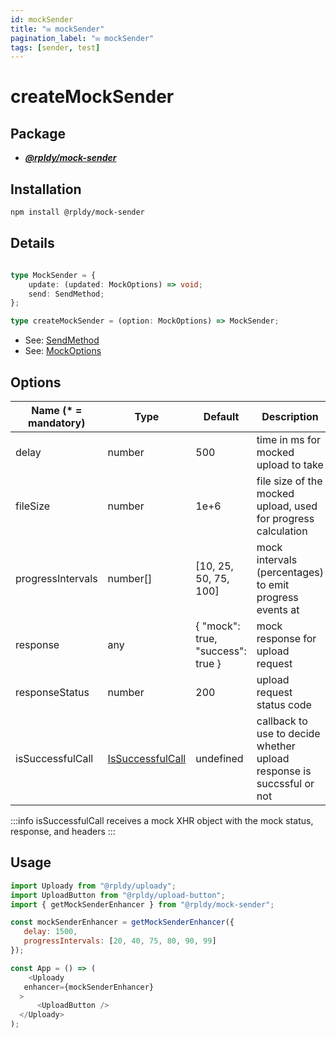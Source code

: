 ```yaml
---
id: mockSender
title: "✉️ mockSender"
pagination_label: "✉️ mockSender"
tags: [sender, test]
---
```


# createMockSender

## Package

- **_[@rpldy/mock-sender](../../../packages/rpldy-mock-sender)_**

## Installation

```bash npm2yarn
npm install @rpldy/mock-sender
```

## Details

```typescript

type MockSender = {
  	update: (updated: MockOptions) => void;
    send: SendMethod;
};

type createMockSender = (option: MockOptions) => MockSender;
```

- See: [SendMethod](../../types#sendmethod)
- See: [MockOptions](../../types#mockoptions)

## Options

| Name (* = mandatory) | Type    | Default       | Description  |
| --------------     | ------------- | ------------- | -------------|
| delay              | number        | 500           | time in ms for mocked upload to take|
| fileSize           | number        | 1e+6          | file size of the mocked upload, used for progress calculation|
| progressIntervals  | number[]   | [10, 25, 50, 75, 100] | mock intervals (percentages) to emit progress events at|
| response           | any           |  { "mock": true, "success": true } | mock response for upload request|
| responseStatus     | number        | 200           | upload request status code|
| isSuccessfulCall   | [IsSuccessfulCall](../#issuccessfulcall)  | undefined  | callback to use to decide whether upload response is succssful or not |

:::info
isSuccessfulCall receives a mock XHR object with the mock status, response, and headers
:::

## Usage

```javascript
import Uploady from "@rpldy/uploady";
import UploadButton from "@rpldy/upload-button";
import { getMockSenderEnhancer } from "@rpldy/mock-sender";

const mockSenderEnhancer = getMockSenderEnhancer({
   delay: 1500,
   progressIntervals: [20, 40, 75, 80, 90, 99]
});

const App = () => (
	<Uploady
   enhancer={mockSenderEnhancer}
  >
      <UploadButton />
  </Uploady>
);
```

